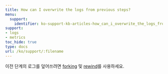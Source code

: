 ---
title: How can I overwrite the logs from previous steps?
menu:
  support:
    identifier: ko-support-kb-articles-how_can_i_overwrite_the_logs_from_previous_steps
support:
- logs
- metrics
toc_hide: true
type: docs
url: /ko/support/:filename
---

이전 단계의 로그를 덮어쓰려면 [forking](/ko/guides/models/track/runs/forking) 및 [rewind](/ko/guides/models/track/runs/rewind)를 사용하세요.
